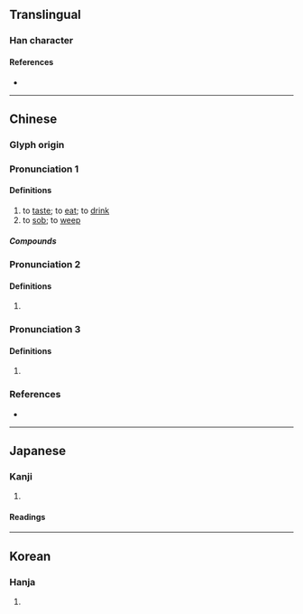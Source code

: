 {{character info/new}}
==Translingual==

===Han character===
{{Han char|rn=30|rad=口|as=08|sn=11|four=67047|canj=REEE|ids=⿰口叕}}

====References====
* {{Han ref|kx=0196.120|dkj=03832|dj=0417.210|hdz=10648.050|uh=555C|ud=21852|bh=B0E3|bd=45283}}

----

==Chinese==


===Glyph origin===
{{Han etym}}

<!--|c=cyut3,zyut3
|h=pfs=cho̍t-->{{attention|zh|Please check and place these pronunciations}}

===Pronunciation 1===
{{zh-forms|alt=嚽,歠,𠼣,𩟫}}
{{zh-pron
|m=chuò
|md=chiók
|mc=1+2+3+5
|oc=y,1+2+4+5
|cat=v
}}

====Definitions====
{{zh-hanzi}}

# to [[taste]]; to [[eat]]; to [[drink]] <!-- [1]《廣韻·去聲·祭·綴》啜：甞也。[2]《廣韻·去聲》啜：甞也。[3]《廣韻·入聲》啜：『《說文》曰：甞也。《爾雅》云：茹也，禮曰啜菽飲水。』[4]《禮記·檀弓下》: 孔子曰：「啜菽飲水盡其歡，斯之謂孝。」-->
# to [[sob]]; to [[weep]] <!-- 《詩經·中谷有蓷》:有女仳離、啜其泣矣。-->

=====Compounds=====
{{zh-der|啜汁|啜飲|啜持|啜哄|啜賺|啜茶|啜泣|啜茗|啜菽飲水|餔糟啜醨|餔啜|飲水啜菽}}

===Pronunciation 2===
{{zh-forms|alt=諁}}
{{zh-pron
|m=zhuó
|mc=4
|oc=n,3
|cat=
}}

====Definitions====
{{zh-hanzi}}

# {{defn|zh}}

===Pronunciation 3===
{{zh-forms}}
{{zh-pron
|m=chuài
|cat=pn
}}

====Definitions====
{{zh-hanzi}}

# {{surname|lang=zh}}

===References===
* {{R:yue:Hanzi}}

----

==Japanese==

===Kanji===
{{ja-kanji|grade=|rs=口08}}

# {{defn|lang=ja|sort=口08}}

====Readings====
{{ja-readings
|goon=せち, てち
|kanon=せつ, てつ
|kun=すす-る
}}

----

==Korean==

===Hanja===
{{ko-hanja|hangeul=철}}

# {{defn|lang=ko|sort=口08}}